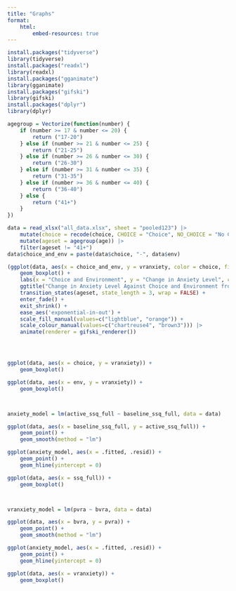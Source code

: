 ```yaml
---
title: "Graphs"
format:
    html:
        embed-resources: true
---
```


```r
install.packages("tidyverse")
library(tidyverse)
install.packages("readxl")
library(readxl)
install.packages("gganimate")
library(gganimate)
install.packages("gifski")
library(gifski)
install.packages("dplyr")
library(dplyr)

agegroup = Vectorize(function(number) {
	if (number >= 17 & number <= 20) {
		return ("17-20")
	} else if (number >= 21 & number <= 25) {
		return ("21-25")
	} else if (number >= 26 & number <= 30) {
		return ("26-30")
	} else if (number >= 31 & number <= 35) {
		return ("31-35")
	} else if (number >= 36 & number <= 40) {
		return ("36-40")
	} else {
		return ("41+")
    }
})

data = read_xlsx("all_data.xlsx", sheet = "pooled123") |>
    mutate(choice = recode(choice, CHOICE = "Choice", NO_CHOICE = "No Choice")) |> 
    mutate(ageset = agegroup(age)) |> 
    filter(ageset != "41+")
data$choice_and_env = paste(data$choice, "-", data$env)

(ggplot(data, aes(x = choice_and_env, y = vranxiety, color = choice, fill = env)) + 
    geom_boxplot() + 
    labs(x = "Choice and Environment", y = "Change in Anxiety Level", color = "Choice", fill = "Environment") + 
    ggtitle("Change in Anxiety Level Against Choice and Environment from Ages {closest_state}") +
    transition_states(ageset, state_length = 3, wrap = FALSE) + 
    enter_fade() + 
    exit_shrink() + 
    ease_aes('exponential-in-out') +
    scale_fill_manual(values=c("lightblue", "orange")) +
    scale_colour_manual(values=c("chartreuse4", "brown3"))) |>
    animate(renderer = gifski_renderer())




ggplot(data, aes(x = choice, y = vranxiety)) +
    geom_boxplot()

ggplot(data, aes(x = env, y = vranxiety)) +
    geom_boxplot()



anxiety_model = lm(active_ssq_full ~ baseline_ssq_full, data = data)

ggplot(data, aes(x = baseline_ssq_full, y = active_ssq_full)) +
    geom_point() +
    geom_smooth(method = "lm")

ggplot(anxiety_model, aes(x = .fitted, .resid)) +
    geom_point() +
    geom_hline(yintercept = 0)

ggplot(data, aes(x = ssq_full)) +
    geom_boxplot()



vranxiety_model = lm(pvra ~ bvra, data = data)

ggplot(data, aes(x = bvra, y = pvra)) +
    geom_point() +
    geom_smooth(method = "lm")

ggplot(anxiety_model, aes(x = .fitted, .resid)) +
    geom_point() +
    geom_hline(yintercept = 0)

ggplot(data, aes(x = vranxiety)) +
    geom_boxplot()
```
